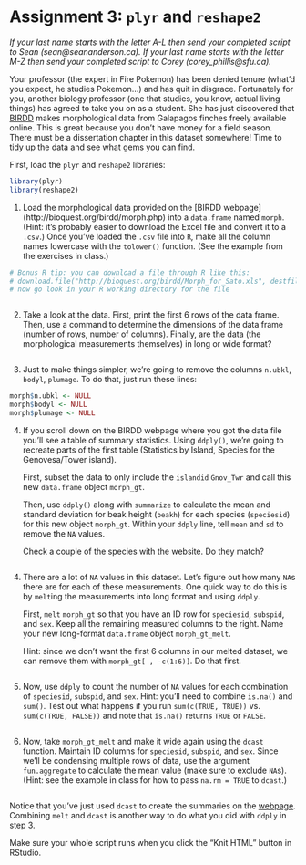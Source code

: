 # Assignment 3: `plyr` and `reshape2`

*If your last name starts with the letter A-L then send your completed script
to Sean (sean@seananderson.ca). If your last name starts with the letter M-Z
then send your completed script to Corey (corey_phillis@sfu.ca).*

Your professor (the expert in Fire Pokemon) has been denied tenure (what'd you
expect, he studies Pokemon...) and has quit in disgrace. Fortunately for you,
another biology professor (one that studies, you know, actual living things)
has agreed to take you on as a student. She has just discovered that
[BIRDD](http://bioquest.org/birdd/morph.php) makes morphological data from
Galapagos finches freely available online. This is great because you don't have
money for a field season. There must be a dissertation chapter in this dataset
somewhere! Time to tidy up the data and see what gems you can find.

First, load the `plyr` and `reshape2` libraries:

```r
library(plyr)
library(reshape2)
```

1.  Load the morphological data provided on the [BIRDD webpage]
    (http://bioquest.org/birdd/morph.php) into a `data.frame` named `morph`.
    (Hint: it's probably easier to download the Excel file and convert it to a
    `.csv`.) Once you've loaded the `.csv` file into `R`, make all the column
    names lowercase with the `tolower()` function. (See the example from the
    exercises in class.)


```r
# Bonus R tip: you can download a file through R like this:
# download.file("http://bioquest.org/birdd/Morph_for_Sato.xls", destfile = "Morph_for_Sato.xls")
# now go look in your R working directory for the file
```

```r

```

2.  Take a look at the data. First, print the first 6 rows of the data frame.
    Then, use a command to determine the dimensions of the data frame (number of
    rows, number of columns). Finally, are the data (the morphological
    measurements themselves) in long or wide format?

```r

```

3.   Just to make things simpler, we're going to remove the columns `n.ubkl`,
     `bodyl`, `plumage`. To do that, just run these lines:

```r
morph$n.ubkl <- NULL
morph$bodyl <- NULL
morph$plumage <- NULL
```

4.   If you scroll down on the BIRDD webpage where you got the data file you'll
     see a table of summary statistics. Using `ddply()`, we're going to recreate
     parts of the first table (Statistics by Island, Species for the
     Genovesa/Tower island). 

     First, subset the data to only include the `islandid` `Gnov_Twr` and call
     this new `data.frame` object `morph_gt`.

     Then, use `ddply()` along with `summarize` to calculate the mean and
     standard deviation for beak height (`beakh`) for each species (`speciesid`)
     for this new object `morph_gt`. Within your `ddply` line, tell `mean` and
     `sd` to remove the `NA` values.

     Check a couple of the species with the website. Do they match?

```r

```

4.  There are a lot of `NA` values in this dataset. Let's figure out how many
    `NA`s there are for each of these measurements. One quick way to do this is
    by `melt`ing the measurements into long format and using `ddply`.

    First, `melt` `morph_gt` so that you have an ID row for `speciesid`,
    `subspid`, and `sex`. Keep all the remaining measured columns to the right.
    Name your new long-format `data.frame` object `morph_gt_melt`.

    Hint: since we don't want the first 6 columns in our melted dataset, we can
    remove them with `morph_gt[ , -c(1:6)]`. Do that first.

```r

```

5.  Now, use `ddply` to count the number of `NA` values for each combination of
    `speciesid`, `subspid`, and `sex`. Hint: you'll need to combine `is.na()`
    and `sum()`. Test out what happens if you run `sum(c(TRUE, TRUE))` vs.
    `sum(c(TRUE, FALSE))` and note that `is.na()` returns `TRUE` or `FALSE`.

```r

```

6.  Now, take `morph_gt_melt` and make it wide again using the `dcast`
    function. Maintain ID columns for `speciesid`, `subspid`, and `sex`. Since
    we'll be condensing multiple rows of data, use the argument `fun.aggregate`
    to calculate the mean value (make sure to exclude `NA`s). (Hint: see the
    example in class for how to pass `na.rm = TRUE` to `dcast`.)

```r

```

Notice that you've just used `dcast` to create the summaries on the
[webpage](http://bioquest.org/birdd/morph.php). Combining `melt` and `dcast` is
another way to do what you did with `ddply` in step 3.

Make sure your whole script runs when you click the "Knit HTML" button in
RStudio.
